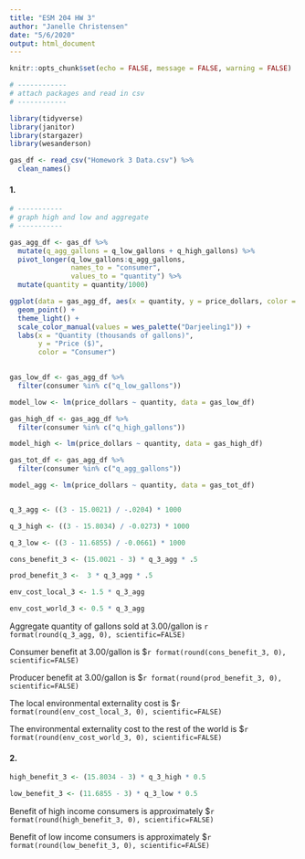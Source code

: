 ```yaml
---
title: "ESM 204 HW 3"
author: "Janelle Christensen"
date: "5/6/2020"
output: html_document
---
```


```r
knitr::opts_chunk$set(echo = FALSE, message = FALSE, warning = FALSE)
```

```r

# ------------
# attach packages and read in csv
# ------------

library(tidyverse)
library(janitor)
library(stargazer)
library(wesanderson)

gas_df <- read_csv("Homework 3 Data.csv") %>% 
  clean_names()

```

#### 1.

```r

# -----------
# graph high and low and aggregate
# -----------

gas_agg_df <- gas_df %>% 
  mutate(q_agg_gallons = q_low_gallons + q_high_gallons) %>% 
  pivot_longer(q_low_gallons:q_agg_gallons,
               names_to = "consumer",
               values_to = "quantity") %>% 
  mutate(quantity = quantity/1000)

ggplot(data = gas_agg_df, aes(x = quantity, y = price_dollars, color = consumer)) +
  geom_point() +
  theme_light() +
  scale_color_manual(values = wes_palette("Darjeeling1")) +
  labs(x = "Quantity (thousands of gallons)",
       y = "Price ($)",
       color = "Consumer")
  

```

```r

gas_low_df <- gas_agg_df %>% 
  filter(consumer %in% c("q_low_gallons"))

model_low <- lm(price_dollars ~ quantity, data = gas_low_df)

gas_high_df <- gas_agg_df %>% 
  filter(consumer %in% c("q_high_gallons"))

model_high <- lm(price_dollars ~ quantity, data = gas_high_df)

gas_tot_df <- gas_agg_df %>% 
  filter(consumer %in% c("q_agg_gallons"))

model_agg <- lm(price_dollars ~ quantity, data = gas_tot_df)


q_3_agg <- ((3 - 15.0021) / -.0204) * 1000

q_3_high <- ((3 - 15.8034) / -0.0273) * 1000

q_3_low <- ((3 - 11.6855) / -0.0661) * 1000

cons_benefit_3 <- (15.0021 - 3) * q_3_agg * .5

prod_benefit_3 <-  3 * q_3_agg * .5

env_cost_local_3 <- 1.5 * q_3_agg

env_cost_world_3 <- 0.5 * q_3_agg

```

Aggregate quantity of gallons sold at 3.00/gallon is `r format(round(q_3_agg, 0), scientific=FALSE)`

Consumer benefit at 3.00/gallon is $`r format(round(cons_benefit_3, 0), scientific=FALSE)`

Producer benefit at 3.00/gallon is $`r format(round(prod_benefit_3, 0), scientific=FALSE)`

The local environmental externality cost is $`r format(round(env_cost_local_3, 0), scientific=FALSE)`

The environmental externality cost to the rest of the world is $`r format(round(env_cost_world_3, 0), scientific=FALSE)`

#### 2. 

```r

high_benefit_3 <- (15.8034 - 3) * q_3_high * 0.5

low_benefit_3 <- (11.6855 - 3) * q_3_low * 0.5

```

Benefit of high income consumers is approximately $`r format(round(high_benefit_3, 0), scientific=FALSE)`

Benefit of low income consumers is approximately $`r format(round(low_benefit_3, 0), scientific=FALSE)`